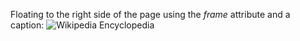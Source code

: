 ﻿Floating to the right side of the page 
using the ''frame'' attribute and a caption:
[[Image:wiki.png|frame|Wikipedia Encyclopedia]]

